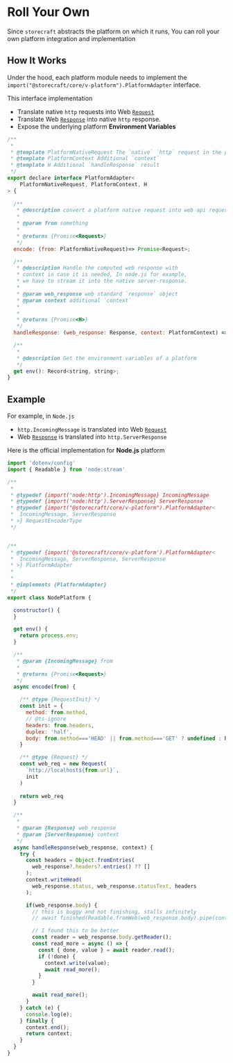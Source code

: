 # Roll Your Own

Since `storecraft` abstracts the platform on which it runs, You
can roll your own platform integration and implementation

## How It Works

Under the hood, each platform module needs to implement the 
`import("@storecraft/core/v-platform").PlatformAdapter` interface.

This interface implementation 
- Translate native `http` requests into Web [`Request`](https://developer.mozilla.org/en-US/docs/Web/API/Request)
- Translate Web [`Response`](https://developer.mozilla.org/en-US/docs/Web/API/Response) into native `http` response.
- Expose the underlying platform **Environment Variables**


```js
/**
 * 
 * @template PlatformNativeRequest The `native` `http` request in the platform
 * @template PlatformContext Additional `context`
 * @template H Additional `handleResponse` result
 */
export declare interface PlatformAdapter<
    PlatformNativeRequest, PlatformContext, H
> {
    
  /**
   * @description convert a platform native request into web api request.
   * 
   * @param from something
   * 
   * @returns {Promise<Request>}
   */
  encode: (from: PlatformNativeRequest)=> Promise<Request>;

  /**
   * @description Handle the computed web response with 
   * context in case it is needed, In node.js for example, 
   * we have to stream it into the native server-response.
   * 
   * @param web_response web standard `response` object
   * @param context additional `context`
   * 
   * 
   * @returns {Promise<H>} 
   */
  handleResponse: (web_response: Response, context: PlatformContext) => Promise<H>;

  /**
   * 
   * @description Get the environment variables of a platform
   */
  get env(): Record<string, string>;
}

```

## Example

For example, in `Node.js`
- `http.IncomingMessage` is translated into Web [`Request`](https://developer.mozilla.org/en-US/docs/Web/API/Request)
- Web [`Response`](https://developer.mozilla.org/en-US/docs/Web/API/Response) is translated into `http.ServerResponse`

Here is the official implementation for **Node.js** platform


```js
import 'dotenv/config'
import { Readable } from 'node:stream'

/**
 * 
 * @typedef {import('node:http').IncomingMessage} IncomingMessage
 * @typedef {import('node:http').ServerResponse} ServerResponse
 * @typedef {import("@storecraft/core/v-platform").PlatformAdapter<
 *  IncomingMessage, ServerResponse
 * >} RequestEncoderType
 */


/**
 * @typedef {import('@storecraft/core/v-platform').PlatformAdapter<
 *  IncomingMessage, ServerResponse, ServerResponse
 * >} PlatformAdapter
 * 
 * 
 * @implements {PlatformAdapter}
 */
export class NodePlatform {

  constructor() {
  }

  get env() {
    return process.env;
  }

  /**
   * @param {IncomingMessage} from
   * 
   * @returns {Promise<Request>}
   */
  async encode(from) {

    /** @type {RequestInit} */
    const init = {
      method: from.method,
      // @ts-ignore
      headers: from.headers,
      duplex: 'half',
      body: from.method==='HEAD' || from.method==='GET' ? undefined : Readable.toWeb(from),
    }

    /** @type {Request} */
    const web_req = new Request(
      `http://localhost${from.url}`,
      init
    )
  
    return web_req
  }

  /**
   * 
   * @param {Response} web_response 
   * @param {ServerResponse} context 
   */
  async handleResponse(web_response, context) {
    try {
      const headers = Object.fromEntries(
        web_response?.headers?.entries() ?? []
      );
      context.writeHead(
        web_response.status, web_response.statusText, headers
      );

      if(web_response.body) {
        // this is buggy and not finishing, stalls infinitely
        // await finished(Readable.fromWeb(web_response.body).pipe(context))

        // I found this to be better
        const reader = web_response.body.getReader();
        const read_more = async () => {
          const { done, value } = await reader.read();
          if (!done) {
            context.write(value);
            await read_more();
          }
        }

        await read_more(); 
      } 
    } catch (e) {
      console.log(e);
    } finally {
      context.end();
      return context;
    }
  }  
} 

```